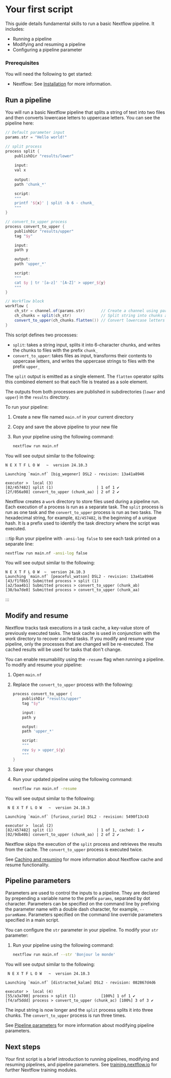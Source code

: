 # Your first script

This guide details fundamental skills to run a basic Nextflow pipeline. It includes:

- Running a pipeline
- Modifying and resuming a pipeline
- Configuring a pipeline parameter

<h3>Prerequisites</h3>

You will need the following to get started:

- Nextflow: See [Installation][install-page] for more information.

## Run a pipeline

You will run a basic Nextflow pipeline that splits a string of text into two files and then converts lowercase letters to uppercase letters. You can see the pipeline here:

```groovy
// Default parameter input
params.str = "Hello world!"

// split process
process split {
    publishDir "results/lower"
    
    input:
    val x
    
    output:
    path 'chunk_*'

    script:
    """
    printf '${x}' | split -b 6 - chunk_
    """
}

// convert_to_upper process
process convert_to_upper {
    publishDir "results/upper"
    tag "$y"

    input:
    path y

    output:
    path 'upper_*'

    script:
    """
    cat $y | tr '[a-z]' '[A-Z]' > upper_${y}
    """
}

// Workflow block
workflow {
    ch_str = channel.of(params.str)       // Create a channel using parameter input
    ch_chunks = split(ch_str)             // Split string into chunks and create a named channel
    convert_to_upper(ch_chunks.flatten()) // Convert lowercase letters to uppercase letters
}
```

This script defines two processes:

- `split`: takes a string input, splits it into 6-character chunks, and writes the chunks to files with the prefix `chunk_`
- `convert_to_upper`: takes files as input, transforms their contents to uppercase letters, and writes the uppercase strings to files with the prefix `upper_`

The `split` output is emitted as a single element. The `flatten` operator splits this combined element so that each file is treated as a sole element.

The outputs from both processes are published in subdirectories (`lower` and `upper`) in the `results` directory.

To run your pipeline:

1. Create a new file named `main.nf` in your current directory
2. Copy and save the above pipeline to your new file
3. Run your pipeline using the following command:

    ```bash
    nextflow run main.nf
    ```

You will see output similar to the following:

```console
N E X T F L O W   ~  version 24.10.3

Launching `main.nf` [big_wegener] DSL2 - revision: 13a41a8946

executor >  local (3)
[82/457482] split (1)                   | 1 of 1 ✔
[2f/056a98] convert_to_upper (chunk_aa) | 2 of 2 ✔
```

Nextflow creates a `work` directory to store files used during a pipeline run. Each execution of a process is run as a separate task. The `split` process is run as one task and the `convert_to_upper` process is run as two tasks. The hexadecimal string, for example, `82/457482`, is the beginning of a unique hash. It is a prefix used to identify the task directory where the script was executed.

:::tip
Run your pipeline with `-ansi-log false` to see each task printed on a separate line:

```bash
nextflow run main.nf -ansi-log false
```

You will see output similar to the following:

```console
N E X T F L O W  ~  version 24.10.3
Launching `main.nf` [peaceful_watson] DSL2 - revision: 13a41a8946
[43/f1f8b5] Submitted process > split (1)
[a2/5aa4b1] Submitted process > convert_to_upper (chunk_ab)
[30/ba7de0] Submitted process > convert_to_upper (chunk_aa)
```

::: 

## Modify and resume

Nextflow tracks task executions in a task cache, a key-value store of previously executed tasks. The task cache is used in conjunction with the work directory to recover cached tasks. If you modify and resume your pipeline, only the processes that are changed will be re-executed. The cached results will be used for tasks that don't change.

You can enable resumability using the `-resume` flag when running a pipeline. To modify and resume your pipeline:

1. Open `main.nf`
2. Replace the `convert_to_upper` process with the following:

    ```groovy
    process convert_to_upper {
        publishDir "results/upper"
        tag "$y"

        input:
        path y

        output:
        path 'upper_*'

        script:
        """
        rev $y > upper_${y}
        """
    }
    ```

3. Save your changes
4. Run your updated pipeline using the following command:

    ```bash
    nextflow run main.nf -resume
    ```

You will see output similar to the following:

```console
 N E X T F L O W   ~  version 24.10.3

Launching `main.nf` [furious_curie] DSL2 - revision: 5490f13c43

executor >  local (2)
[82/457482] split (1)                   | 1 of 1, cached: 1 ✔
[02/9db40b] convert_to_upper (chunk_aa) | 2 of 2 ✔
```

Nextflow skips the execution of the `split` process and retrieves the results from the cache. The `convert_to_upper` process is executed twice.

See [Caching and resuming][cache-resume-page] for more information about Nextflow cache and resume functionality. 

## Pipeline parameters

Parameters are used to control the inputs to a pipeline. They are declared by prepending a variable name to the prefix `params`, separated by dot character. Parameters can be specified on the command line by prefixing the parameter name with a double dash character, for example, `--paramName`. Parameters specified on the command line override parameters specified in a main script.

You can configure the `str` parameter in your pipeline. To modify your `str` parameter:

1. Run your pipeline using the following command:

    ```bash
    nextflow run main.nf --str 'Bonjour le monde'
    ```

You will see output similar to the following:

```console
 N E X T F L O W   ~  version 24.10.3

Launching `main.nf` [distracted_kalam] DSL2 - revision: 082867d4d6

executor >  local (4)
[55/a3a700] process > split (1)           [100%] 1 of 1 ✔
[f4/af5ddd] process > convert_to_upper (chunk_ac) [100%] 3 of 3 ✔
```

The input string is now longer and the `split` process splits it into three chunks. The `convert_to_upper` process is run three times.

See [Pipeline parameters][cli-params] for more information about modifying pipeline parameters.

## Next steps

Your first script is a brief introduction to running pipelines, modifying and resuming pipelines, and pipeline parameters. See [training.nextflow.io](https://training.nextflow.io/) for further Nextflow training modules.

[cache-resume-page]: /nextflow_docs/nextflow_repo/docs/cache-and-resume.mdx
[cli-params]: /nextflow_docs/nextflow_repo/docs/cli.mdx#pipeline-parameters
[install-page]: /nextflow_docs/nextflow_repo/docs/install.mdx
